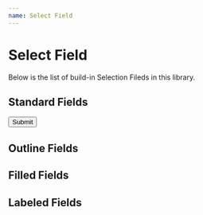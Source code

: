 ```yaml
---
name: Select Field
---
```



# Select Field

Below is the list of build-in Selection Fileds in this library.

<Props of={EditField} />

## Standard Fields

<Playground>
  <form>
    <div style={{ margin: 10 }}>
      <EditField
        label="Select Field"
        type="select"
        required
        options={[
          {
            text: 'Option 1',
            value: 1
          },
          {
            text: 'Option 2',
            value: 2
          },
          { divide: true },
          {
            text: 'Option 3',
            value: 3
          }
        ]}
      />
    </div>
    <div style={{ margin: 10 }}>
      <EditField
        label="Select Field"
        type="select"
        options={[
          {
            text: 'Option 1',
            value: 1,
            group: 'Group 1'
          },
          {
            text: 'Option 2',
            value: 2,
            group: 'Group 1'
          },
          { divide: true, group: 'Group 1' },
          {
            text: 'Option 3',
            value: 3,
            group: 'Group 2'
          },
          {
            text: 'Option 4',
            value: 4,
            group: 'Group 2'
          }
        ]}
      />
    </div>
    <div style={{ margin: 10 }}>
      <Button color="primary" variant="contained" type="submit">
        Submit
      </Button>
    </div>
  </form>
</Playground>

## Outline Fields

<Playground>
  <div style={{ margin: 10 }}>
    <EditField
      label="Select Field"
      variant="outlined"
      type="select"
      required
      options={[
        {
          text: 'Option 1',
          value: 1
        },
        {
          text: 'Option 2',
          value: 2
        },
        { divide: true },
        {
          text: 'Option 3',
          value: 3
        }
      ]}
    />
  </div>
  <div style={{ margin: 10 }}>
    <EditField
      label="Select Field"
      variant="outlined"
      type="select"
      options={[
        {
          text: 'Option 1',
          value: 1,
          group: 'Group 1'
        },
        {
          text: 'Option 2',
          value: 2,
          group: 'Group 1'
        },
        { divide: true, group: 'Group 1' },
        {
          text: 'Option 3',
          value: 3,
          group: 'Group 2'
        },
        {
          text: 'Option 4',
          value: 4,
          group: 'Group 2'
        }
      ]}
    />
  </div>
</Playground>

## Filled Fields

<Playground>
  <div style={{ margin: 10 }}>
    <EditField
      label="Select Field"
      variant="filled"
      type="select"
      required
      options={[
        {
          text: 'Option 1',
          value: 1
        },
        {
          text: 'Option 2',
          value: 2
        },
        { divide: true },
        {
          text: 'Option 3',
          value: 3
        }
      ]}
    />
  </div>
  <div style={{ margin: 10 }}>
    <EditField
      label="Select Field"
      variant="filled"
      type="select"
      options={[
        {
          text: 'Option 1',
          value: 1,
          group: 'Group 1'
        },
        {
          text: 'Option 2',
          value: 2,
          group: 'Group 1'
        },
        { divide: true, group: 'Group 1' },
        {
          text: 'Option 3',
          value: 3,
          group: 'Group 2'
        },
        {
          text: 'Option 4',
          value: 4,
          group: 'Group 2'
        }
      ]}
    />
  </div>
</Playground>

## Labeled Fields

<Playground>
  <div style={{ margin: 10 }}>
    <EditField
      label="Select Field"
      variant="labeled"
      type="select"
      required
      options={[
        {
          text: 'Option 1',
          value: 1
        },
        {
          text: 'Option 2',
          value: 2
        },
        { divide: true },
        {
          text: 'Option 3',
          value: 3
        }
      ]}
    />
  </div>
  <div style={{ margin: 10 }}>
    <EditField
      label="Select Field"
      variant="labeled"
      type="select"
      options={[
        {
          text: 'Option 1',
          value: 1,
          group: 'Group 1'
        },
        {
          text: 'Option 2',
          value: 2,
          group: 'Group 1'
        },
        { divide: true, group: 'Group 1' },
        {
          text: 'Option 3',
          value: 3,
          group: 'Group 2'
        },
        {
          text: 'Option 4',
          value: 4,
          group: 'Group 2'
        }
      ]}
    />
  </div>
</Playground>
